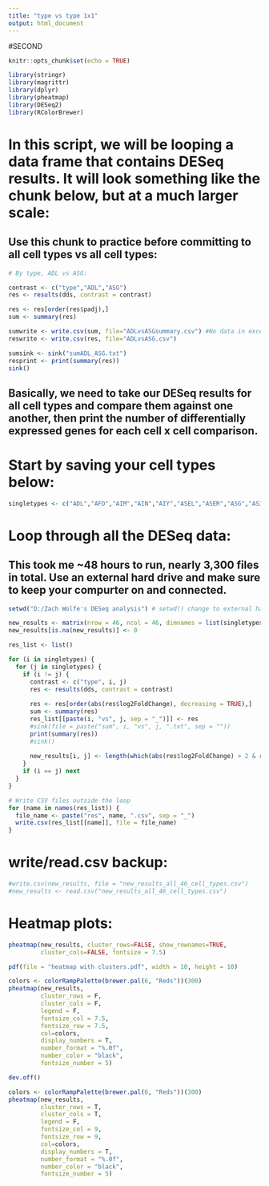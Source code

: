 ---
title: "type vs type 1x1"
output: html_document
---

#SECOND

```{r setup, include=FALSE}
knitr::opts_chunk$set(echo = TRUE)
```


```{r}
library(stringr)
library(magrittr)
library(dplyr)
library(pheatmap)
library(DESeq2)
library(RColorBrewer)
```

# In this script, we will be looping a data frame that contains DESeq results. It will look something like the chunk below, but at a much larger scale:
## Use this chunk to practice before committing to all cell types vs all cell types:
```{r}
# By type, ADL vs ASG:

contrast <- c("type","ADL","ASG")
res <- results(dds, contrast = contrast)

res <- res[order(res$padj),]
sum <- summary(res)

sumwrite <- write.csv(sum, file="ADLvsASGsummary.csv") #No data in excel file. See sink() below
reswrite <- write.csv(res, file="ADLvsASG.csv")

sumsink <- sink("sumADL_ASG.txt")
resprint <- print(summary(res))
sink()
```

## Basically, we need to take our DESeq results for all cell types and compare them against one another, then print the number of differentially expressed genes for each cell x cell comparison.

# Start by saving your cell types below:
```{r}
singletypes <- c("ADL","AFD","AIM","AIN","AIY","ASEL","ASER","ASG","ASI","ASK","AVA","AVE","AVG","AVH","AVK","AVL","AVM","AWA","AWB","AWC","BAG","CAN","DA","DD","DVC","I5","IL1","IL2","LUA","NSM","OLL","OLQ","PHA","PVC","PVD","PVM","RIA","RIC","RIM","RIS","RMD","SMB","SMD","VB","VC","VD")
```


# Loop through all the DESeq data:
## This took me ~48 hours to run, nearly 3,300 files in total. Use an external hard drive and make sure to keep your compurter on and connected.
```{r}
setwd("D:/Zach Wolfe's DESeq analysis") # setwd() change to external hard drive

new_results <- matrix(nrow = 46, ncol = 46, dimnames = list(singletypes, singletypes))
new_results[is.na(new_results)] <- 0

res_list <- list()

for (i in singletypes) {
  for (j in singletypes) {
    if (i != j) {
      contrast <- c("type", i, j)
      res <- results(dds, contrast = contrast)
      
      res <- res[order(abs(res$log2FoldChange), decreasing = TRUE),]
      sum <- summary(res)
      res_list[[paste(i, "vs", j, sep = "_")]] <- res
      #sink(file = paste("sum", i, "vs", j, ".txt", sep = ""))
      print(summary(res))
      #sink()
      
      new_results[i, j] <- length(which(abs(res$log2FoldChange) > 2 & res$padj < .05))
    }
    if (i == j) next
  }
}

# Write CSV files outside the loop
for (name in names(res_list)) {
  file_name <- paste("res", name, ".csv", sep = "_")
  write.csv(res_list[[name]], file = file_name)
}
```

# write/read.csv backup:
```{r}
#write.csv(new_results, file = "new_results_all_46_cell_types.csv")
#new_results <- read.csv("new_results_all_46_cell_types.csv")
```

# Heatmap plots:
```{r}
pheatmap(new_results, cluster_rows=FALSE, show_rownames=TRUE,
         cluster_cols=FALSE, fontsize = 7.5)

pdf(file = "heatmap with clusters.pdf", width = 10, height = 10)

colors <- colorRampPalette(brewer.pal(6, "Reds"))(300)
pheatmap(new_results,
         cluster_rows = F,
         cluster_cols = F,
         legend = F,
         fontsize_col = 7.5,
         fontsize_row = 7.5,
         col=colors,
         display_numbers = T, 
         number_format = "%.0f",
         number_color = "black",
         fontsize_number = 5)

dev.off()

colors <- colorRampPalette(brewer.pal(6, "Reds"))(300)
pheatmap(new_results,
         cluster_rows = T,
         cluster_cols = T,
         legend = F,
         fontsize_col = 9,
         fontsize_row = 9,
         col=colors,
         display_numbers = T, 
         number_format = "%.0f",
         number_color = "black",
         fontsize_number = 5)
```

